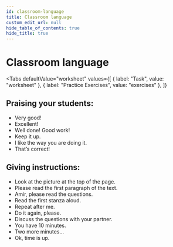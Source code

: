 ```yaml
---
id: classroom-language
title: Classroom language
custom_edit_url: null
hide_table_of_contents: true
hide_title: true
---
```



<Theme kinetics />

# Classroom language

<Tabs
  defaultValue="worksheet"
  values={[
    { label: "Task", value: "worksheet" },
    { label: "Practice Exercises", value: "exercises" },
  ]}
>

<TabItem value="worksheet">

## Praising your students: <AudioButton url="/media/Praising your students.03d3a62b.mp3" />

- Very good!
- Excellent!
- Well done! Good work!
- Keep it up.
- I like the way you are doing it.
- That’s correct!

## Giving instructions: <AudioButton url="/media/Giving instructions.479ef512.mp3" />

- Look at the picture at the top of the page.
- Please read the first paragraph of the text.
- Amir, please read the questions.
- Read the first stanza aloud.
- Repeat after me.
- Do it again, please.
- Discuss the questions with your partner.
- You have 10 minutes.
- Two more minutes...
- Ok, time is up.

</TabItem>

<TabItem value="exercises">
  <Frame src="https://learningapps.org/watch?v=pmwt9dhsj21" height="650px" />
  <Frame src="https://learningapps.org/watch?v=p25tvf6ej21" height="440px" />
</TabItem>

</Tabs>
